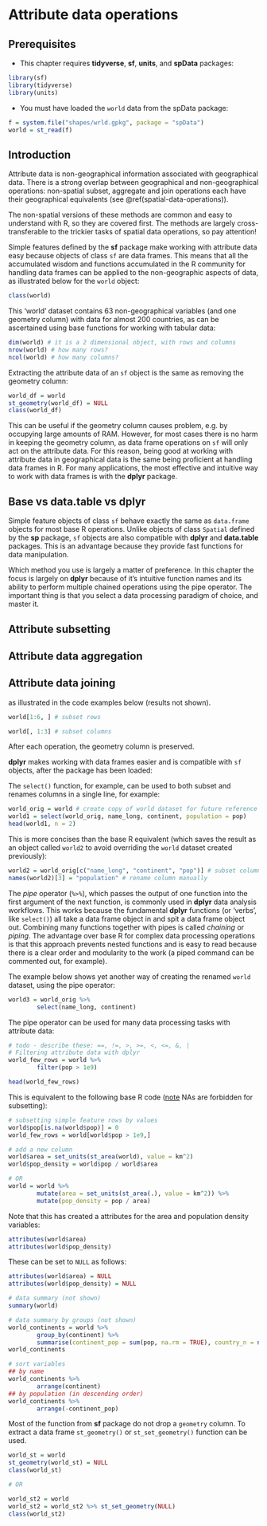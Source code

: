 # Attribute data operations {#attr}

## Prerequisites {-}

- This chapter requires **tidyverse**, **sf**, **units**, and **spData** packages:

```r
library(sf)
library(tidyverse)
library(units)
```

- You must have loaded the `world` data from the spData package:

```r
f = system.file("shapes/wrld.gpkg", package = "spData")
world = st_read(f)
```

## Introduction

Attribute data is non-geographical information associated with geographical data.
There is a strong overlap between geographical and non-geographical operations:
non-spatial subset, aggregate and join operations each have their geographical equivalents (see \@ref(spatial-data-operations)).

The non-spatial versions of these methods are common and easy to understand with R, so they are covered first.
The methods are largely cross-transferable to the trickier tasks of spatial data operations, so pay attention!

Simple features defined by the **sf** package make working with attribute data easy because objects of class `sf` are data frames.
This means that all the accumulated wisdom and functions accumulated in the R community for handling data frames can be applied to the non-geographic aspects of data, as illustrated below for the `world` object:

```r
class(world)
```

This 'world' dataset contains 63 non-geographical variables (and one geometry column) with data for almost 200 countries, as can be ascertained using base functions for working with tabular data:

```r
dim(world) # it is a 2 dimensional object, with rows and columns
nrow(world) # how many rows?
ncol(world) # how many columns?
```

Extracting the attribute data of an `sf` object is the same as removing the geometry column:

```r
world_df = world
st_geometry(world_df) = NULL
class(world_df)
```

This can be useful if the geometry column causes problem, e.g. by occupying large amounts of RAM.
However, for most cases there is no harm in keeping the geometry column, as data frame operations on `sf` will only act on the attribute data.
For this reason, being good at working with attribute data in geographical data is the same being proficient at handling data frames in R.
For many applications, the most effective and intuitive way to work with data frames is with the **dplyr** package.

## Base vs data.table vs dplyr

Simple feature objects of class `sf` behave exactly the same as `data.frame` objects for most base R operations.
Unlike objects of class `Spatial` defined by the **sp** package, `sf` objects are also compatible with **dplyr** and **data.table** packages.
This is an advantage because they provide fast functions for data manipulation.

Which method you use is largely a matter of preference.
In this chapter the focus is largely on **dplyr** because of it's intuitive function names and its ability to perform multiple chained operations using the pipe operator.
The important thing is that you select a data processing paradigm of choice, and master it.

## Attribute subsetting

## Attribute data aggregation 

## Attribute data joining 

as illustrated in the code examples below (results not shown).

```r
world[1:6, ] # subset rows
```

```r
world[, 1:3] # subset columns
```

After each operation, the geometry column is preserved.

**dplyr** makes working with data frames easier and is compatible with `sf` objects, after the package has been loaded:

The `select()` function, for example, can be used to both subset and renames columns in a single line, for example:

```r
world_orig = world # create copy of world dataset for future reference
world1 = select(world_orig, name_long, continent, population = pop)
head(world1, n = 2)
```

This is more concises than the base R equivalent (which saves the result as an object called `world2` to avoid overriding the `world` dataset created previously):

```r
world2 = world_orig[c("name_long", "continent", "pop")] # subset columns by name
names(world2)[3] = "population" # rename column manually
```

The *pipe* operator (` %>% `), which passes the output of one function into the first argument of the next function, is commonly used in **dplyr** data analysis workflows.
This works because the fundamental **dplyr** functions (or 'verbs', like `select()`) all take a data frame object in and spit a data frame object out.
Combining many functions together with pipes is called *chaining* or *piping*.
The advantage over base R for complex data processing operations is that this approach prevents nested functions and is easy to read because there is a clear order and modularity to the work (a piped command can be commented out, for example).

The example below shows yet another way of creating the renamed `world` dataset, using the pipe operator:

```r
world3 = world_orig %>%
        select(name_long, continent)
```

The pipe operator can be used for many data processing tasks with attribute data:

```r
# todo - describe these: ==, !=, >, >=, <, <=, &, |
# Filtering attribute data with dplyr
world_few_rows = world %>% 
        filter(pop > 1e9)

head(world_few_rows)
```

This is equivalent to the following base R code ([note](https://github.com/Robinlovelace/geocompr/issues/28) NAs are forbidden for subsetting):

```r
# subsetting simple feature rows by values
world$pop[is.na(world$pop)] = 0 
world_few_rows = world[world$pop > 1e9,]
```


```r
# add a new column
world$area = set_units(st_area(world), value = km^2)
world$pop_density = world$pop / world$area

# OR
world = world %>%
        mutate(area = set_units(st_area(.), value = km^2)) %>%
        mutate(pop_density = pop / area)
```

Note that this has created a attributes for the area and population density variables:

```r
attributes(world$area)
attributes(world$pop_density)
```

These can be set to `NULL` as follows:

```r
attributes(world$area) = NULL
attributes(world$pop_density) = NULL
```



```r
# data summary (not shown)
summary(world)

# data summary by groups (not shown)
world_continents = world %>% 
        group_by(continent) %>% 
        summarise(continent_pop = sum(pop, na.rm = TRUE), country_n = n())
world_continents
```

```r
# sort variables
## by name
world_continents %>% 
        arrange(continent)
## by population (in descending order)
world_continents %>% 
        arrange(-continent_pop)
```

Most of the function from **sf** package do not drop a `geometry` column. To extract a data frame `st_geometry()` or `st_set_geometry()` function can be used.

```r
world_st = world
st_geometry(world_st) = NULL
class(world_st)

# OR

world_st2 = world
world_st2 = world_st2 %>% st_set_geometry(NULL)
class(world_st2)
```


<!-- 
- dplyr, tidyr, and purrr packages
- lubridate??
- pipes
-->

<!-- 
- view, add new rows/columns, subset, select, summarize 
-->
